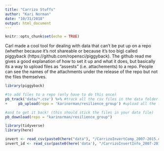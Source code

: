 ```yaml
---
title: "Carrizo Stuffs"
author: "Kari Norman"
date: "10/31/2018"
output: html_document
---
```


```r
knitr::opts_chunk$set(echo = TRUE)
```

Carl made a cool tool for dealing with data that can't be put up on a repo (whether because it's not shareable or because it's too big) called piggyback (https://github.com/ropensci/piggyback). The github read me gives a good explanation of how to set it up and what it does, but basically its a way to upload files as "assests" (i.e. attachements) to a repo. People can see the names of the attachments under the release of the repo but not the files themselves.

```r
library(piggyback)

#to add files to a repo (only have to do this once)
pb_track('data/*.csv') %>% #track all the csv files in the data folder
+     pb_upload(repo = 'karinorman/resilience_group') #upload all the files that are being tracked 

#and to get it back! (this should stick the files in your data file)
pb_download(repo = "karinorman/resilience_group")

```


```r
library(tidyverse)
library(here)

invert <- read_csv(paste0(here("data"), "/CarrizoInvertComp_2007-2015.csv"))
invert_id <- read_csv(paste0(here('data'), "/CarrizoInvertInfo_2007-2015.csv"))
```


